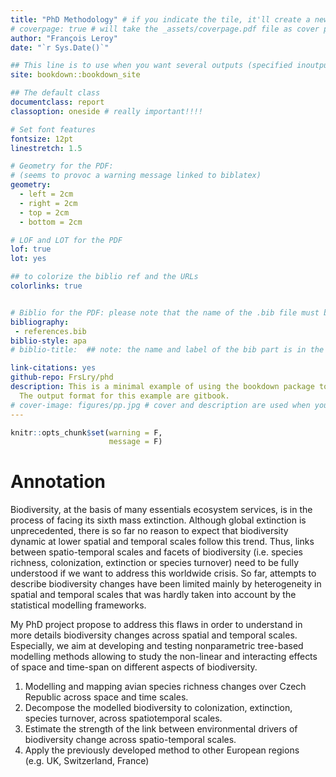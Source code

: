```yaml
--- 
title: "PhD Methodology" # if you indicate the tile, it'll create a new cover page
# coverpage: true # will take the _assets/coverpage.pdf file as cover page
author: "François Leroy"
date: "`r Sys.Date()`"

## This line is to use when you want several outputs (specified inoutput.yml)
site: bookdown::bookdown_site

## The default class 
documentclass: report
classoption: oneside # really important!!!!

# Set font features
fontsize: 12pt
linestretch: 1.5

# Geometry for the PDF: 
# (seems to provoc a warning message linked to biblatex)
geometry:
  - left = 2cm
  - right = 2cm
  - top = 2cm
  - bottom = 2cm

# LOF and LOT for the PDF
lof: true
lot: yes

## to colorize the biblio ref and the URLs
colorlinks: true 


# Biblio for the PDF: please note that the name of the .bib file must be as simple as possible (e.g. no underscore)
bibliography:
 - references.bib
biblio-style: apa
# biblio-title:  ## note: the name and label of the bib part is in the template!!!

link-citations: yes
github-repo: FrsLry/phd
description: This is a minimal example of using the bookdown package to write a book.
  The output format for this example are gitbook.
# cover-image: figures/pp.jpg # cover and description are used when you share the book
---
```


```r
knitr::opts_chunk$set(warning = F,
                      message = F)
```

# Annotation {-}


Biodiversity, at the basis of many essentials ecosystem services, is in the process of facing its sixth mass extinction. Although global extinction is unprecedented, there is so far no reason to expect that biodiversity dynamic at lower spatial and temporal scales follow this trend. Thus, links between
spatio-temporal scales and facets of biodiversity (i.e. species richness, colonization, extinction or
species turnover) need to be fully understood if we want to address this worldwide crisis. So far,
attempts to describe biodiversity changes have been limited mainly by heterogeneity in spatial and
temporal scales that was hardly taken into account by the statistical modelling frameworks.

My PhD project propose to address this flaws in order to understand in more details biodiversity
changes across spatial and temporal scales. Especially, we aim at developing and testing nonparametric
tree-based modelling methods allowing to study the non-linear and interacting effects of
space and time-span on different aspects of biodiversity.

\underline{The specific objectives of my PhD project are:}

1. Modelling and mapping avian species richness changes over Czech Republic across space and time
scales.
2. Decompose the modelled biodiversity to colonization, extinction, species turnover, across spatiotemporal
scales.
3. Estimate the strength of the link between environmental drivers of biodiversity change across
spatio-temporal scales.
4. Apply the previously developed method to other European regions (e.g. UK, Switzerland, France)
